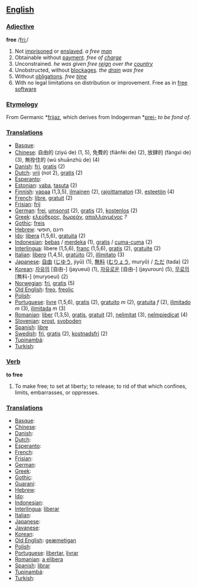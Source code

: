 == [[English]] ==

=== [[Adjective]] ===
'''free'''
/[[Pronunciation guide|fri:]]/

# Not [[imprisoned]] or [[enslaved]]. ''a free [[man]]''
# Obtainable without [[payment]]. ''free of [[charge]]''
# Unconstrained. ''he was given free [[reign]] over the [[country]]''
# Unobstructed, without [[blockage|blockages]]. ''the [[drain]] was free''
# Without [[obligation]]s. ''free [[time]]''
# With no legal limitations on distribution or improvement.  Free as in [http://www.gnu.org/philosophy/free-software-for-freedom.html free software]

=== [[Etymology]] ===

From Germanic *[[frijaz]], which derives from Indogerman *[[prei-]] ''to be fond of''.

=== [[Translations]] ===

*[[Basque]]:
*[[Chinese]]: 自由的 (zìyú de) (1, 5), 免費的 (fiǎnfèi de) (2), 放肆的 (fàngxì de) (3), 無拴住的 (wú shuānzhù de) (4)
*[[Danish]]: [[fri]], [[gratis]] (2)
*[[Dutch]]: [[vrij]] (not 2), [[gratis]] (2)
*[[Esperanto]]:
*[[Estonian]]: [[vaba]], [[tasuta]] (2)
*[[Finnish]]: [[vapaa]] (1,3,5), [[ilmainen]] (2), [[rajoittamaton]] (3), [[esteetön]] (4)
*[[French]]: [[libre]], [[gratuit]] (2)
*[[Frisian]]: [[frij]]
*[[German]]: [[frei]], [[umsonst]] (2), [[gratis]] (2), [[kostenlos]] (2)
*[[Greek]]: [[ελεύθερος]], [[δωρεάν]], [[απαλλαγμένος]] ''?''
*[[Gothic]]: [[freis]]
*[[Hebrew]]: חינם ,חופשי 
*[[Ido]]: [[libera]] (1,5,6), [[gratuita]] (2)
*[[Indonesian]]: [[bebas]] / [[merdeka]] (1), [[gratis]] / [[cuma-cuma]] (2)
*[[Interlingua]]: libere (1,5,6), [[franc]] (1,5,6), [[gratis]] (2), [[gratuite]] (2)
*[[Italian]]: [[lìbero]] (1,4,5), [[gratùito]] (2), [[illimitato]] (3)
*[[Japanese]]: [[自由]] ([[じゆう]], jiyū) (1), [[無料]] ([[むりょう]], muryō) / [[ただ]] (tada) (2)
*[[Korean]]: [[자유의]] [自由-] (jayueui) (1), [[자유로운]] [自由-] (jayuroun) (5), [[무료의]] [無料-] (muryoeui) (2)
*[[Norwegian]]: [[fri]], [[gratis]] (5)
*[[Old English]]: [[freo]], [[freolic]]
*[[Polish]]:
*[[Portuguese]]: [[livre]] (1,5,6), [[gratis]] (2), [[gratuito]] ''m'' (2), [[gratuita]] ''f'' (2), [[ilimitado]] ''m'' (3), [[ilimitada]] ''m'' (3)
*[[Romanian]]: [[liber]] (1,3,5), [[gratis]], [[gratuit]] (2), [[nelimitat]] (3), [[neîmpiedicat]] (4) 
*[[Slovenian]]: [[prost]], [[svoboden]]
*[[Spanish]]: [[libre]]
*[[Swedish]]: [[fri]], [[gratis]] (2), [[kostnadsfri]] (2)
*[[Tupinambá]]:
*[[Turkish]]:

=== [[Verb]] ===

'''to free'''
# To make free; to set at liberty; to release; to rid of that which confines, limits, embarrasses, or oppresses.

=== [[Translations]] ===

*[[Basque]]:
*[[Chinese]]:
*[[Danish]]:
*[[Dutch]]:
*[[Esperanto]]:
*[[French]]:
*[[Frisian]]:
*[[German]]:
*[[Greek]]:
*[[Gothic]]:
*[[Guaraní]]:
*[[Hebrew]]:
*[[Ido]]:
*[[Indonesian]]: 
*[[Interlingua]]: [[liberar]]
*[[Italian]]:
*[[Japanese]]:
*[[Javanese]]:
*[[Korean]]:
*[[Old English]]: [[geæmetigan]]
*[[Polish]]:
*[[Portuguese]]: [[libertar]], [[livrar]]
*[[Romanian]]: [[a elibera]]
*[[Spanish]]: [[librar]]
*[[Tupinambá]]:
*[[Turkish]]: